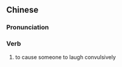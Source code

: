 ==Chinese==
{{zh-forms}}

===Pronunciation===
{{zh-pron
|m=xiàosǐ
|c=siu3 sei2
|mn=chhiò-sí
|cat=v
}}

===Verb===
{{zh-verb}}

# to cause someone to laugh convulsively